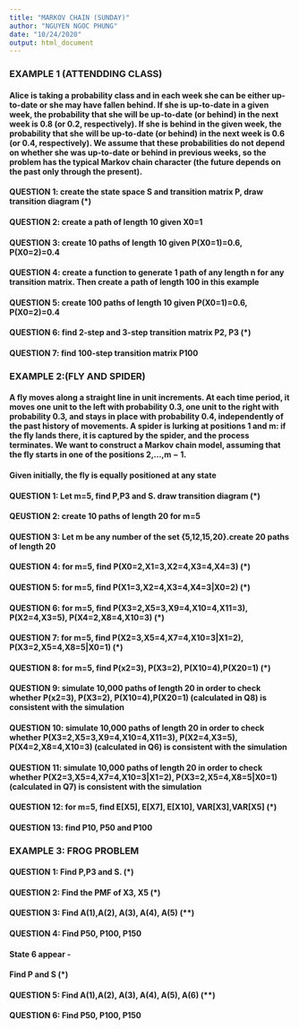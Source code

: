 ---
title: "MARKOV CHAIN (SUNDAY)"
author: "NGUYEN NGOC PHUNG"
date: "10/24/2020"
output: html_document
---
### EXAMPLE 1 (ATTENDDING CLASS)



#### Alice is taking a probability class and in each week she can be either up-to-date or she may have fallen behind. If she is up-to-date in a given week, the probability that she will be up-to-date (or behind) in the next week is 0.8 (or 0.2, respectively). If she is behind in the given week, the probability that she will be up-to-date (or behind) in the next week is 0.6 (or 0.4, respectively). We assume that these probabilities do not depend on whether she was up-to-date or behind in previous weeks, so the problem has the typical Markov chain character (the future depends on the past only through the present).



#### QUESTION 1: create the state space S and transition matrix P, draw transition diagram (*)

#### QUESTION 2: create a path of length 10 given X0=1

#### QUESTION 3: create 10 paths of length 10 given P(X0=1)=0.6, P(X0=2)=0.4

#### QUESTION 4: create a function to generate 1 path of any length n for any transition matrix. Then create a path of length 100 in this example

#### QUESTION 5: create 100 paths of length 10 given P(X0=1)=0.6, P(X0=2)=0.4

#### QUESTION 6: find 2-step and 3-step transition matrix P2, P3 (*)

#### QUESTION 7: find 100-step transition matrix P100





### EXAMPLE 2:(FLY AND SPIDER)


####  A fly moves along a straight line in unit increments. At each time period, it moves one unit to the left with probability 0.3, one unit to the right with probability 0.3, and stays in place with probability 0.4, independently of the past history of movements. A spider is lurking at positions 1 and m: if the fly lands there, it is captured by the spider, and the process terminates. We want to construct a Markov chain model, assuming that the fly starts in one of the positions 2,...,m − 1.



#### Given initially, the fly is equally positioned at any state

#### QUESTION 1: Let m=5, find P,P3 and S. draw transition diagram (*)

#### QEUSTION 2: create 10 paths of length 20 for m=5

#### QUESTION 3: Let m be any number of the set {5,12,15,20}.create 20 paths of length 20

#### QUESTION 4: for m=5, find P(X0=2,X1=3,X2=4,X3=4,X4=3) (*)

#### QUESTION 5: for m=5, find P(X1=3,X2=4,X3=4,X4=3|X0=2) (*)

#### QUESTION 6: for m=5, find P(X3=2,X5=3,X9=4,X10=4,X11=3), P(X2=4,X3=5), P(X4=2,X8=4,X10=3) (*)

#### QUESTION 7: for m=5, find P(X2=3,X5=4,X7=4,X10=3|X1=2), P(X3=2,X5=4,X8=5|X0=1) (*)

#### QUESTION 8: for m=5, find P(x2=3), P(X3=2), P(X10=4),P(X20=1) (*)

#### QUESTION 9: simulate 10,000 paths of length 20 in order to check whether P(x2=3), P(X3=2), P(X10=4),P(X20=1) (calculated in Q8) is consistent with the simulation 

#### QUESTION 10: simulate 10,000 paths of length 20 in order to check whether P(X3=2,X5=3,X9=4,X10=4,X11=3), P(X2=4,X3=5), P(X4=2,X8=4,X10=3) (calculated in Q6) is consistent with the simulation

#### QUESTION 11: simulate 10,000 paths of length 20 in order to check whether P(X2=3,X5=4,X7=4,X10=3|X1=2), P(X3=2,X5=4,X8=5|X0=1) (calculated in Q7) is consistent with the simulation

#### QUESTION 12: for m=5, find E[X5], E[X7], E[X10], VAR[X3],VAR[X5] (*)

#### QUESTION 13: find P10, P50 and P100





### EXAMPLE 3: FROG PROBLEM



#### QUESTION 1: Find P,P3 and S. (*)

#### QUESTION 2: Find the PMF of X3, X5 (*)

#### QUESTION 3: Find A(1),A(2), A(3), A(4), A(5) (**)

#### QUESTION 4: Find P50, P100, P150


#### State 6 appear *-*

#### Find P and S (*)

#### QUESTION 5: Find A(1),A(2), A(3), A(4), A(5), A(6) (**)

#### QUESTION 6: Find P50, P100, P150
















